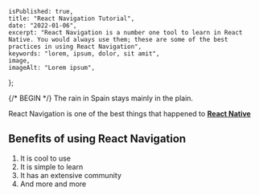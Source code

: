 

    isPublished: true,
    title: "React Navigation Tutorial",
    date: "2022-01-06",
    excerpt: "React Navigation is a number one tool to learn in React Native. You would always use them; these are some of the best practices in using React Navigation",
    keywords: "lorem, ipsum, dolor, sit amit",
    image,
    imageAlt: "Lorem ipsum",
};


{/* BEGIN */}
The rain in Spain stays mainly in the plain.

React Navigation is one of the best things that happened to [**React Native**](https://cnn.com)

## Benefits of using React Navigation

1. It is cool to use
2. It is simple to learn
3. It has an extensive community
4. And more and more
